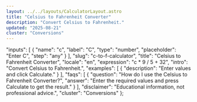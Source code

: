 ```yaml
---
layout: ../../layouts/CalculatorLayout.astro
title: "Celsius to Fahrenheit Converter"
description: "Convert Celsius to Fahrenheit."
updated: "2025-08-21"
cluster: "Conversions"
---
```



  "inputs": [
    {
      "name": "c",
      "label": "C",
      "type": "number",
      "placeholder": "Enter C",
      "step": "any"
    }
  ],
  "slug": "c-to-f-calculator",
  "title": "Celsius to Fahrenheit Converter",
  "locale": "en",
  "expression": "c * 9 / 5 + 32",
  "intro": "Convert Celsius to Fahrenheit.",
  "examples": [
    {
      "description": "Enter values and click Calculate."
    }
  ],
  "faqs": [
    {
      "question": "How do I use the Celsius to Fahrenheit Converter?",
      "answer": "Enter the required values and press Calculate to get the result."
    }
  ],
  "disclaimer": "Educational information, not professional advice.",
  "cluster": "Conversions"
};

<Calculator schema={schema} />
